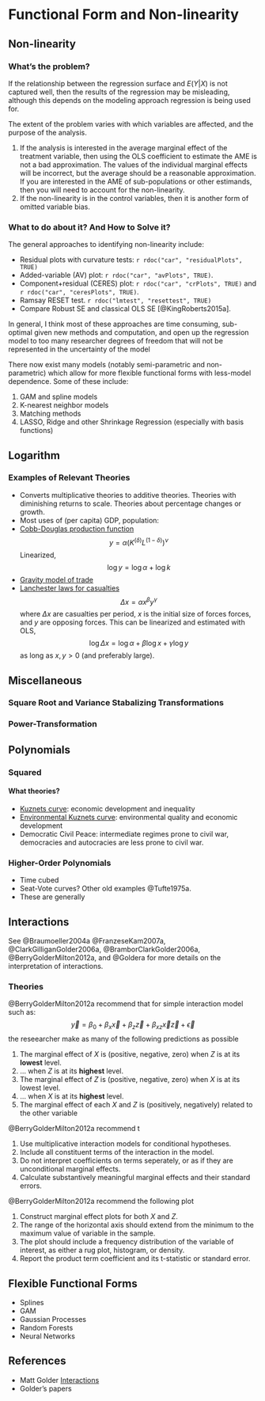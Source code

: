 
# Functional Form and Non-linearity

## Non-linearity

### What's the problem?

If the relationship between the regression surface and $E(Y | X)$ is not captured well, then the results of the regression may be misleading, although this depends on the modeling approach regression is being used for.

The extent of the problem varies with which variables are affected, and the purpose of the analysis.

1. If the analysis is interested in the average marginal effect of the treatment variable, then using the OLS coefficient to estimate the AME is not a bad approximation. The values of the individual marginal effects will be incorrect, but the average should be a reasonable approximation. If you are interested in the AME of sub-populations or other estimands, then you will need to account for the non-linearity.
2. If the non-linearity is in the control variables, then it is another form of omitted variable bias.

### What to do about it? And How to Solve it?

The general approaches to identifying non-linearity include:

- Residual plots with curvature tests: `r rdoc("car", "residualPlots", TRUE)`
- Added-variable (AV) plot: `r rdoc("car", "avPlots", TRUE)`.
- Component+residual (CERES) plot:  `r rdoc("car", "crPlots", TRUE)` and `r rdoc("car", "ceresPlots", TRUE)`.
- Ramsay RESET test.  `r rdoc("lmtest", "resettest", TRUE)`
- Compare Robust SE and classical OLS SE [@KingRoberts2015a].

In general, I think most of these approaches are time consuming, sub-optimal given new methods and computation, and open up the regression model to too many researcher degrees of freedom that will not be represented in the uncertainty of the model

There now exist many models (notably semi-parametric and non-parametric) which allow for more flexible functional forms with less-model dependence. Some of these include:

1. GAM and spline models
2. K-nearest neighbor models
3. Matching methods
4. LASSO, Ridge and other Shrinkage Regression (especially with basis functions)


## Logarithm

### Examples of Relevant Theories

- Converts multiplicative theories to additive theories. Theories with diminishing returns to scale. Theories about percentage changes or growth.
- Most uses of (per capita) GDP, population:
- [Cobb-Douglas production function](https://en.wikipedia.org/wiki/Cobb%E2%80%93Douglas_production_function)
  $$
  y = \alpha (K^(\delta) L^(1 - \delta))^{\nu}
  $$
  Linearized,
  $$
  \log y = \log \alpha + \log k
  $$
- [Gravity model of trade](https://en.wikipedia.org/wiki/Gravity_model_of_trade)
- [Lanchester laws for casualties](https://en.wikipedia.org/wiki/Lanchester%27s_laws)
  $$
  \Delta x = \alpha x^\beta y^\gamma
  $$
  where $\Delta x$ are casualties per period, $x$ is the initial size of forces forces, and $y$ are opposing forces.
  This can be linearized and estimated with OLS,
  $$
  \log \Delta x = \log \alpha + \beta \log x + \gamma \log y
  $$
  as long as $x, y > 0$ (and preferably large).

## Miscellaneous

### Square Root and Variance Stabalizing Transformations

### Power-Transformation

## Polynomials

### Squared

#### What theories?

- [Kuznets curve](https://en.wikipedia.org/wiki/Kuznets_curve): economic development and inequality
- [Environmental Kuznets curve](https://en.wikipedia.org/wiki/Kuznets_curve): environmental quality and economic development
- Democratic Civil Peace: intermediate regimes prone to civil war, democracies and autocracies are less prone to civil war.

### Higher-Order Polynomials

- Time cubed
- Seat-Vote curves? Other old examples @Tufte1975a.
- These are generally

## Interactions

See @Braumoeller2004a @FranzeseKam2007a, @ClarkGilliganGolder2006a, @BramborClarkGolder2006a, @BerryGolderMilton2012a, and @Goldera for more details on the interpretation of interactions.

### Theories

@BerryGolderMilton2012a recommend that for simple interaction model such as:
$$
\vec{y} = \beta_0 + \beta_x \vec{x} + \beta_z \vec{z} + \beta_{xz} \vec{x} \vec{z} + \vec{\epsilon}
$$
the reseearcher make as many of the following predictions as possible

1. The marginal effect of $X$ is (positive, negative, zero) when $Z$ is at its **lowest** level.
2. ... when $Z$ is at its **highest** level.
3. The marginal effect of $Z$ is (positive, negative, zero) when $X$ is at its lowest level.
4. ... when $X$ is at its **highest** level.
5. The marginal effect of each $X$ and $Z$ is (positively, negatively) related to the other variable

@BerryGolderMilton2012a recommend t

1. Use multiplicative interaction models for conditional hypotheses.
2. Include all constituent terms of the interaction in the model.
3. Do not interpret coefficients on terms seperately, or as if they are unconditional marginal effects.
4. Calculate substantively meaningful marginal effects and their standard errors.

@BerryGolderMilton2012a recommend the following plot

1. Construct marginal effect plots for both $X$ and $Z$.
2. The range of the horizontal axis should extend from the minimum to the maximum value of variable in the sample.
3. The plot should include a frequency distribution of the variable of interest, as either a rug plot, histogram, or density.
4. Report the product term coefficient and its t-statistic or standard error.


## Flexible Functional Forms

- Splines
- GAM
- Gaussian Processes
- Random Forests
- Neural Networks


## References

- Matt Golder [Interactions](http://mattgolder.com/interactions)
- Golder's papers
